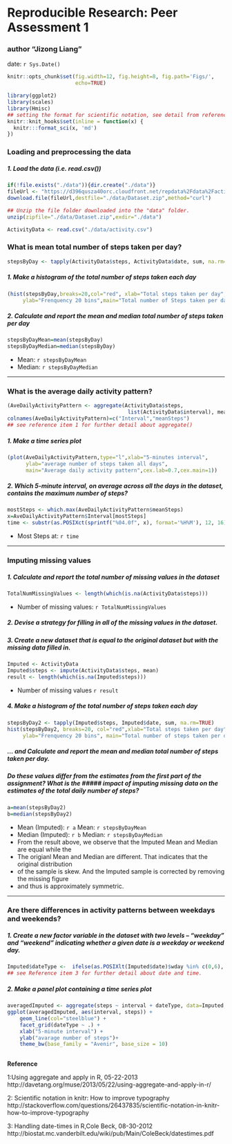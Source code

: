 # Reproducible Research: Peer Assessment 1 
### author "Jizong Liang"
date: `r Sys.Date()`

```r
knitr::opts_chunk$set(fig.width=12, fig.height=8, fig.path='Figs/',
                      echo=TRUE)
```

```r
library(ggplot2)
library(scales)
library(Hmisc)
## setting the format for scientific notation, see detail from reference item 2
knitr::knit_hooks$set(inline = function(x) {
  knitr:::format_sci(x, 'md')
})
```

### Loading and preprocessing the data
##### 1. Load the data (i.e. read.csv())
```r
if(!file.exists("./data")){dir.create("./data")}
fileUrl <- "https://d396qusza40orc.cloudfront.net/repdata%2Fdata%2Factivity.zip"
download.file(fileUrl,destfile="./data/Dataset.zip",method="curl")

## Unzip the file folder downloaded into the "data" folder. 
unzip(zipfile="./data/Dataset.zip",exdir="./data")

ActivityData <- read.csv("./data/activity.csv")
```


### What is mean total number of steps taken per day?
```r
stepsByDay <- tapply(ActivityData$steps, ActivityData$date, sum, na.rm=TRUE)
```

##### 1. Make a histogram of the total number of steps taken each day
```r
(hist(stepsByDay,breaks=20,col="red", xlab="Total steps taken per day",
     ylab="Frenquency 20 bins",main="Total number of Steps taken per day"))
```

##### 2. Calculate and report the mean and median total number of steps taken per day
```r
stepsByDayMean=mean(stepsByDay)
stepsByDayMedian=median(stepsByDay)
```

* Mean: `r stepsByDayMean`
* Median:  `r stepsByDayMedian`

-----

### What is the average daily activity pattern?
```r
(AveDailyActivityPattern <- aggregate(ActivityData$steps,
                                       list(ActivityData$interval), mean, na.rm=TRUE))
colnames(AveDailyActivityPattern)=c("Interval","meanSteps")
## see reference item 1 for further detail about aggregate()
```

##### 1. Make a time series plot
```r
(plot(AveDailyActivityPattern,type="l",xlab="5-minutes interval",
      ylab="average number of steps taken all days",
      main="Average daily activity pattern",cex.lab=0.7,cex.main=1))
```

##### 2. Which 5-minute interval, on average across all the days in the dataset, contains the maximum number of steps?
```r
mostSteps <- which.max(AveDailyActivityPattern$meanSteps)
x=AveDailyActivityPattern$Interval[mostSteps]
time <- substr(as.POSIXct(sprintf("%04.0f", x), format='%H%M'), 12, 16)
```
* Most Steps at: `r time`

----

### Imputing missing values
##### 1. Calculate and report the total number of missing values in the dataset 
```r
TotalNumMissingValues <- length(which(is.na(ActivityData$steps)))
```
* Number of missing values: `r TotalNumMissingValues`

##### 2. Devise a strategy for filling in all of the missing values in the dataset.
##### 3. Create a new dataset that is equal to the original dataset but with the missing data filled in.
```r
Imputed <- ActivityData
Imputed$steps <- impute(ActivityData$steps, mean)
result <- length(which(is.na(Imputed$steps)))
```
* Number of missing values `r result`

##### 4. Make a histogram of the total number of steps taken each day 
```r
stepsByDay2 <- tapply(Imputed$steps, Imputed$date, sum, na.rm=TRUE)
hist(stepsByDay2, breaks=20, col="red",xlab="Total steps taken per day",
     ylab="Frenquency 20 bins", main="Total number of steps taken per day")
```

##### ... and Calculate and report the mean and median total number of steps taken per day. 
##### Do these values differ from the estimates from the first part of the assignment? What is the ##### impact of imputing missing data on the estimates of the total daily number of steps?

```r
a=mean(stepsByDay2)
b=median(stepsByDay2)
```

* Mean (Imputed): `r a`      Mean: `r stepsByDayMean`
* Median (Imputed):  `r b`   Median:  `r stepsByDayMedian`
* From the result above, we observe that the Imputed Mean and Median are equal while the 
* The origianl Mean and Median are different. That indicates that the original distribution
* of the sample is skew. And the Imputed sample is corrected by removing the missing figure 
* and thus is approximately symmetric. 
 
----

### Are there differences in activity patterns between weekdays and weekends?
##### 1. Create a new factor variable in the dataset with two levels – “weekday” and “weekend” indicating whether a given date is a weekday or weekend day.
```r
Imputed$dateType <-  ifelse(as.POSIXlt(Imputed$date)$wday %in% c(0,6), 'weekend', 'weekday') 
## see Reference item 3 for further detail about date and time. 
```

##### 2. Make a panel plot containing a time series plot
```r
averagedImputed <- aggregate(steps ~ interval + dateType, data=Imputed, mean)
ggplot(averagedImputed, aes(interval, steps)) + 
    geom_line(col="steelblue") + 
    facet_grid(dateType ~ .) +
    xlab("5-minute interval") + 
    ylab("avarage number of steps")+ 
    theme_bw(base_family = "Avenir", base_size = 10)
    
```

**Reference**

1:Using aggregate and apply in R, 05-22-2013
http://davetang.org/muse/2013/05/22/using-aggregate-and-apply-in-r/

2: Scientific notation in knitr: How to improve typography
http://stackoverflow.com/questions/26437835/scientific-notation-in-knitr-how-to-improve-typography

3: Handling date-times in R,Cole Beck, 08-30-2012
http://biostat.mc.vanderbilt.edu/wiki/pub/Main/ColeBeck/datestimes.pdf